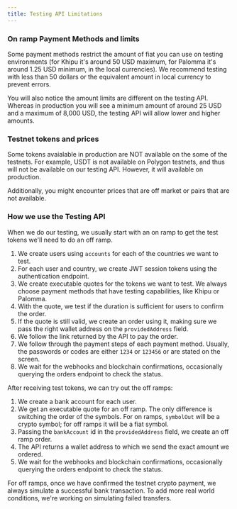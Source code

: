 ```yaml
---
title: Testing API Limitations
---
```


### On ramp Payment Methods and limits

Some payment methods restrict the amount of fiat you can use on testing environments (for Khipu it's around 50 USD maximum, for Palomma it's around 1.25 USD minimum, in the local currencies).
We recommend testing with less than 50 dollars or the equivalent amount in local currency to prevent errors.

You will also notice the amount limits are different on the testing API. Whereas in production you will see a
minimum amount of around 25 USD and a maximum of 8,000 USD, the testing API will allow lower and higher amounts.

### Testnet tokens and prices

Some tokens avaialable in production are NOT available on the some of the testnets. For example, USDT is not
available on Polygon testnets, and thus will not be available on our testing API. However, it will available on production.

Additionally, you might encounter prices that are off market or pairs that are not available.

### How we use the Testing API

When we do our testing, we usually start with an on ramp to get the test tokens we'll need to do an off ramp.

1. We create users using `accounts` for each of the countries we want to test.
2. For each user and country, we create JWT session tokens using the authentication endpoint.
3. We create executable quotes for the tokens we want to test. We always choose payment methods that have testing capabilities, like Khipu or Palomma.
4. With the quote, we test if the duration is sufficient for users to confirm the order.
5. If the quote is still valid, we create an order using it, making sure we pass the right wallet address on the `providedAddress` field.
6. We follow the link returned by the API to pay the order.
7. We follow through the payment steps of each payment method. Usually, the passwords or codes are either `1234` or `123456` or are stated on the screen.
8. We wait for the webhooks and blockchain confirmations, occasionally querying the orders endpoint to check the status.

After receiving test tokens, we can try out the off ramps:

1. We create a bank account for each user.
2. We get an executable quote for an off ramp. The only difference is switching the order of the symbols. For on ramps, `symbolOut` will be a crypto symbol; for off ramps it will be a fiat symbol.
3. Passing the `bankAccount` id in the `providedAddress` field, we create an off ramp order.
4. The API returns a wallet address to which we send the exact amount we ordered.
5. We wait for the webhooks and blockchain confirmations, occasionally querying the orders endpoint to check the status.

For off ramps, once we have confirmed the testnet crypto payment, we always simulate a successful bank transaction. To add more real world conditions, we're working on simulating failed transfers.